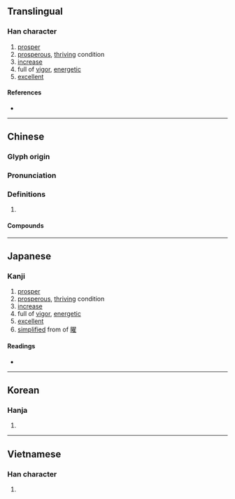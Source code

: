 {{character info/new}}
{{also|𫞂}}
==Translingual==

===Han character===
{{Han char|rn=72|rad=日|as=04|sn=8|four=61014|canj=AMG|ids=⿰日王}}

# [[prosper]]
# [[prosperous]], [[thriving]] condition
# [[increase]]
# full of [[vigor]], [[energetic]]
# [[excellent]]

====References====
* {{Han ref|kx=0490.240|dkj=13774|dj=0851.240|hdz=21488.040|uh=65FA|ud=26106|bh=A9F4|bd=43508}}

----

==Chinese==
{{zh-forms|alt=暀}}

===Glyph origin===
{{Han etym}}

===Pronunciation===
{{zh-pron
|m=wàng
|c=wong6
|h=pfs=vong
|md=
|mn=ōng
|w=
|mc=y
|oc=y
|cat=
}}

===Definitions===
{{zh-hanzi}}

# {{rfdef|lang=zh}}

====Compounds====
{{zh-der|健旺|南旺|喜氣旺色|持旺|暢旺|旺盛|打旺壯|旺月|旺銷|旺季|旺相|肝火旺|趙旺|興旺|見旺|陰虛火旺}}

----

==Japanese==

===Kanji===
{{ja-kanji|grade=|rs=日04}}

# [[prosper]]
# [[prosperous]], [[thriving]] condition
# [[increase]]
# full of [[vigor]], [[energetic]]
# [[excellent]]
# [[simplified]] from of [[曜]]

====Readings====
* {{ja-readings|on=[[おう]] (ō)|kun=[[さかん]] (sakan)}}

----

==Korean==

===Hanja===
{{ko-hanja|hangeul=왕|eumhun=|rv=wang|mr=wang|y=wang}}

# {{defn|lang=ko|sort=日04}}

----

==Vietnamese==

===Han character===
{{vi-hantu|[[vượng]]|rs=日04}}

# {{defn|lang=vi|sort=日04}}